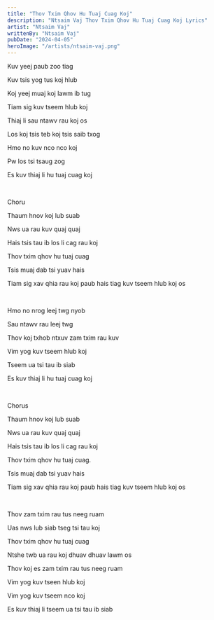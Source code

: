 ```yaml
---
title: "Thov Txim Qhov Hu Tuaj Cuag Koj"
description: "Ntsaim Vaj Thov Txim Qhov Hu Tuaj Cuag Koj Lyrics"
artist: "Ntsaim Vaj"
writtenBy: "Ntsaim Vaj"
pubDate: "2024-04-05"
heroImage: "/artists/ntsaim-vaj.png"
---
```


Kuv yeej paub zoo tiag

Kuv tsis yog tus koj hlub

Koj yeej muaj koj lawm ib tug

Tiam sig kuv tseem hlub koj

Thiaj li sau ntawv rau koj os

Los koj tsis teb koj tsis saib txog

Hmo no kuv nco nco koj

Pw los tsi tsaug zog

Es kuv thiaj li hu tuaj cuag koj

<br />

Choru

Thaum hnov koj lub suab

Nws ua rau kuv quaj quaj

Hais tsis tau ib los li cag rau koj

Thov txim qhov hu tuaj cuag

Tsis muaj dab tsi yuav hais

Tiam sig xav qhia rau koj paub hais tiag kuv tseem hlub koj os

<br />

Hmo no nrog leej twg nyob

Sau ntawv rau leej twg

Thov koj txhob ntxuv zam txim rau kuv

Vim yog kuv tseem hlub koj

Tseem ua tsi tau ib siab

Es kuv thiaj li hu tuaj cuag koj

<br />

Chorus

Thaum hnov koj lub suab

Nws ua rau kuv quaj quaj

Hais tsis tau ib los li cag rau koj

Thov txim qhov hu tuaj cuag.

Tsis muaj dab tsi yuav hais

Tiam sig xav qhia rau koj paub hais tiag kuv tseem hlub koj os

<br />

Thov zam txim rau tus neeg ruam

Uas nws lub siab tseg tsi tau koj

Thov txim qhov hu tuaj cuag

Ntshe twb ua rau koj dhuav dhuav lawm os

Thov koj es zam txim rau tus neeg ruam

Vim yog kuv tseen hlub koj

Vim yog kuv tseem nco koj

Es kuv thiaj li tseem ua tsi tau ib siab
